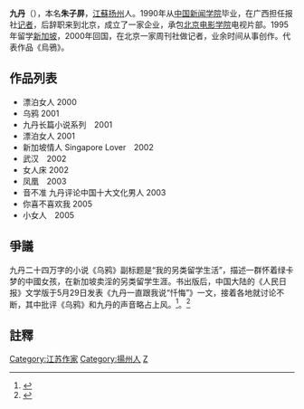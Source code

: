 {{Infobox Writer
| name        = 朱子屏
| image       = Replace this image female.svg
| imagesize   = 
| caption     = 
| pseudonym   = 九丹
| birth_date  = {{birth date and age|1968|2|8}}
| birth_place = {{PRC}}[[江蘇省|江蘇省]][[揚州市|揚州市]]
| death_date  = 
| death_place = 
| occupation  = 作家
| nationality = {{PRC}}
| period      = 
| genre       = 小説
}}

'''九丹'''（{{bd|1968年|2月8日}}），本名'''朱子屏'''，[[江蘇|江蘇]][[扬州|扬州]]人。1990年从[[中国新闻学院|中国新闻学院]]毕业，在广西担任报社[[记者|记者]]，后辞职来到北京，成立了一家企业，承包[[北京电影学院|北京电影学院]]电视片部。1995年留学[[新加坡|新加坡]]，2000年回国，在北京一家周刊社做记者，业余时间从事创作。代表作品《烏鴉》。

==作品列表==
*漂泊女人 2000
*乌鸦 2001 　　
*九丹长篇小说系列　2001 　　
*漂泊女人 2001 　　
*新加坡情人 Singapore Lover　2002
*武汉　2002 　　
*女人床 2002 　　
*凤凰　2003 　　
*音不准 九丹评论中国十大文化男人 2003 　　　
*你喜不喜欢我 2005 　　
*小女人　2005

==爭議==
九丹二十四万字的小说《乌鸦》副标题是“我的另类留学生活”，描述一群怀着绿卡梦的中國女孩，在新加坡卖淫的另类留学生涯。书出版后，中国大陆的《人民日报》文学版于5月29日发表《九丹一直跟我说“忏悔”》一文，接着各地就讨论不断，其中批评《乌鸦》和九丹的声音略占上风。<ref>{{Cite web|url=http://news.sohu.com/84/35/news146493584.shtml|title=你们就把我当妓女吧！|date=2001年9月6日|publisher=搜狐|language=zh-cn|accessdate=2011年11月22日|archive-date=2016年3月4日|archive-url=https://web.archive.org/web/20160304213315/http://news.sohu.com/84/35/news146493584.shtml|dead-url=no}}</ref>。<ref>{{Cite web|url=http://www.zaobao.com/special/newspapers/2002/01/jhcb110102.html|title=九丹：很高兴他们叫我“妓女作家”|date=2002年1月11日|publisher=聯合早報|language=zh-cn|accessdate=2011年11月22日|archive-date=2010年12月5日|archive-url=https://web.archive.org/web/20101205072356/http://zaobao.com/special/newspapers/2002/01/jhcb110102.html|dead-url=no}}</ref>

==註釋==
<references />

{{Normdaten}}
{{DEFAULTSORT:jiu dan}}
[[Category:江苏作家|Category:江苏作家]]
[[Category:揚州人|Category:揚州人]]
[[Category:朱姓|Z]]